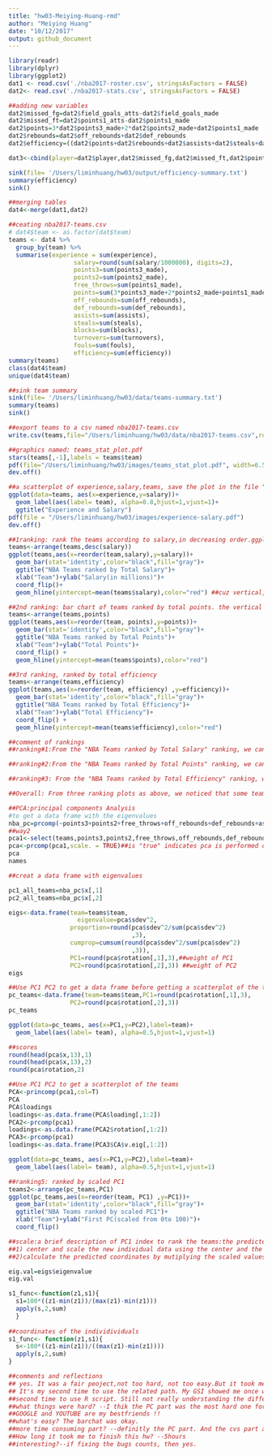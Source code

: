 ```yaml
---
title: "hw03-Meiying-Huang-rmd"
author: "Meiying Huang"
date: "10/12/2017"
output: github_document
---
```

```r
library(readr)
library(dplyr)
library(ggplot2)
dat1 <- read.csv('./nba2017-roster.csv', stringsAsFactors = FALSE)
dat2<- read.csv('./nba2017-stats.csv', stringsAsFactors = FALSE)
```

```r
##adding new variables
dat2$missed_fg=dat2$field_goals_atts-dat2$field_goals_made
dat2$missed_ft=dat2$points1_atts-dat2$points1_made
dat2$points=3*dat2$points3_made+2*dat2$points2_made+dat2$points1_made
dat2$rebounds=dat2$off_rebounds+dat2$def_rebounds
dat2$efficiency=((dat2$points+dat2$rebounds+dat2$assists+dat2$steals+dat2$blocks-dat2$missed_fg-dat2$missed_ft-dat2$turnover)/(dat2$games_played))

dat3<-cbind(player=dat2$player,dat2$missed_fg,dat2$missed_ft,dat2$points,dat2$rebounds,dat2$efficiency)

sink(file= '/Users/liminhuang/hw03/output/efficiency-summary.txt')
summary(efficiency)
sink()
```

```r
##merging tables
dat4<-merge(dat1,dat2)
```

```r
##ceating nba2017-teams.csv
# dat4$team <- as.factor(dat$team)
teams <- dat4 %>% 
  group_by(team) %>%
  summarise(experience = sum(experience),
                  salary=round(sum(salary/1000000), digits=2),
                  points3=sum(points3_made),
                  points2=sum(points2_made),
                  free_throws=sum(points1_made),
                  points=sum(3*points3_made+2*points2_made+points1_made),
                  off_rebounds=sum(off_rebounds),
                  def_rebounds=sum(def_rebounds),
                  assists=sum(assists),
                  steals=sum(steals),
                  blocks=sum(blocks),
                  turnovers=sum(turnovers),
                  fouls=sum(fouls),
                  efficiency=sum(efficiency))
summary(teams)
class(dat4$team)
unique(dat4$team)
```

```r
##sink team summary
sink(file= '/Users/liminhuang/hw03/data/teams-summary.txt')
summary(teams)
sink()
```

```r
##export teams to a csv named nba2017-teams.csv
write.csv(teams,file="/Users/liminhuang/hw03/data/nba2017-teams.csv",row.names=FALSE)
```

```r
##graphics named: teams_stat_plot.pdf
stars(teams[,-1],labels = teams$team)
pdf(file="/Users/liminhuang/hw03/images/teams_stat_plot.pdf", width=6.5, height = 5)
dev.off()
```

```r
##a scatterplot of experience,salary,teams, save the plot in the file "experience_salary.pdf" inside the images folder
ggplot(data=teams, aes(x=experience,y=salary))+
  geom_label(aes(label= team), alpha=0.8,hjust=1,vjust=1)+
  ggtitle("Experience and Salary")
pdf(file = "/Users/liminhuang/hw03/images/experience-salary.pdf")
dev.off()
```


```r
##1ranking: rank the teams according to salary,in decreasing order.ggplot to create a barchat(horizontally oriented), add a vertical red line - the average team salary
teams<-arrange(teams,desc(salary))
ggplot(teams,aes(x=reorder(team,salary),y=salary))+
  geom_bar(stat='identity',color="black",fill="gray")+
  ggtitle("NBA Teams ranked by Total Salary")+
  xlab("Team")+ylab("Salary(in millions)")+
  coord_flip()+
  geom_hline(yintercept=mean(teams$salary),color="red") ##cuz vertical, vline; if horizontal, then "hline"
```

```r
##2nd ranking: bar chart of teams ranked by total points. the vertical line is the average team points
teams<-arrange(teams,points)
ggplot(teams,aes(x=reorder(team, points),y=points))+
  geom_bar(stat='identity',color="black",fill="gray")+
  ggtitle("NBA Teams ranked by Total Points")+
  xlab("Team")+ylab("Total Points")+
  coord_flip() +
  geom_hline(yintercept=mean(teams$points),color="red")
```

```r
##3rd ranking, ranked by total efficiency
teams<-arrange(teams,efficiency)
ggplot(teams,aes(x=reorder(team, efficiency) ,y=efficiency))+
  geom_bar(stat='identity',color="black",fill="gray")+
  ggtitle("NBA Teams ranked by Total Efficiency")+
  xlab("Team")+ylab("Total Efficiency")+
  coord_flip() +
  geom_hline(yintercept=mean(teams$efficiency),color="red")
```

```r
##comment of rankings
##ranking#1:From the "NBA Teams ranked by Total Salary" ranking, we can see that CLE is the team that has the highest salary, and PHI team has the lowest salary. From the red line that indicates the average salary, we know that the average sarlasy is around 90 missions.

##ranking#2:From the "NBA Teams ranked by Total Points" ranking, we can see that GSW is ranked at top 1 and SAC has the least total points. The average total point for team is around 8000.

##ranking#3: From the "NBA Teams ranked by Total Efficiency" ranking, we can see that CLE is the most efficient team, and ORL has the least efficiency. And the average efficiency among thes NBA teams is around 150

##Overall: From three ranking plots as above, we noticed that some teams like GSW, CLE have a stronger performances than others.Especially CLE which has the highest salary and is the most efficient team. And for those teams which are the least efficient team are more likely to have a lower total point and lower salary. 
```

```r
##PCA:principal components Analysis
#to get a data frame with the eigenvalues
nba_pc=prcomp(~points3+points2+free_throws+off_rebounds+def_rebounds+assists+steals+blocks+turnovers+fouls, data=teams, scale.=TRUE)
##way2
pca1<-select(teams,points3,points2,free_throws,off_rebounds,def_rebounds,assists,steals,blocks,turnovers,fouls)
pca<-prcomp(pca1,scale. = TRUE)##is "true" indicates pca is performed on standardized data(mean=0,var=1)
pca
names

##creat a data frame with eigenvalues

pc1_all_teams=nba_pc$x[,1]
pc2_all_teams=nba_pc$x[,2]

eigs<-data.frame(team=teams$team,
                   eigenvalue=pca$sdev^2,
                 proportion=round(pca$sdev^2/sum(pca$sdev^2)
                                  ,3),
                 cumprop=cumsum(round(pca$sdev^2/sum(pca$sdev^2)
                                  ,3)),
                 PC1=round(pca$rotation[,1],3),##weight of PC1
                 PC2=round(pca$rotation[,2],3)) ##weight of PC2
eigs                
```

```r
##Use PC1 PC2 to get a data frame before getting a scatterplot of the teams
pc_teams<-data.frame(team=teams$team,PC1=round(pca$rotation[,1],3),
                 PC2=round(pca$rotation[,2],3))
pc_teams

ggplot(data=pc_teams, aes(x=PC1,y=PC2),label=team)+
  geom_label(aes(label= team), alpha=0.5,hjust=1,vjust=1)
```

```r
##scores
round(head(pca$x,13),1)
round(head(pca$x,13),2)
round(pca$rotation,2)
```

```r
##Use PC1 PC2 to get a scatterplot of the teams
PCA<-princomp(pca1,col=T)
PCA
PCA$loadings
loadings<-as.data.frame(PCA$loading[,1:2])
PCA2<-prcomp(pca1)
loadings<-as.data.frame(PCA2$rotation[,1:2])
PCA3<-prcomp(pca1)
loadings<-as.data.frame(PCA3$CA$v.eig[,1:2])

ggplot(data=pc_teams, aes(x=PC1,y=PC2),label=team)+
  geom_label(aes(label= team), alpha=0.5,hjust=1,vjust=1)
```

```r
##ranking5: ranked by scaled PC1
teams2<-arrange(pc_teams,PC1)
ggplot(pc_teams,aes(x=reorder(team, PC1) ,y=PC1))+
  geom_bar(stat='identity',color="black",fill="gray")+
  ggtitle("NBA Teams ranked by scaled PC1")+
  xlab("Team")+ylab("First PC(scaled from 0to 100)")+
  coord_flip() 
```

```r
##scale:a brief description of PC1 index to rank the teams:the predicted coordinates of the new individuals can be manually calculated as follow:
##1) center and scale the new individual data using the center and the scale of the PCA
##2)calculate the predicted coordinates by mutiplying the scaled values with the eigenvectors(loadings) of the principal components

eig.val=eigs$eigenvalue
eig.val

s1_func<-function(z1,s1){
  s1=100*((z1-min(z1))/(max(z1)-min(z1)))
  apply(s,2,sum)
  }
  
##coordinates of the individividuals
s1_func<- function(z1,s1){
  s<-100*((z1-min(z1))/((max(z1)-min(z1))))
  apply(s,2,sum)
}
```

```r
##comments and reflections
## yes. It was a fair peoject,not too hard, not too easy.But it took me longer than I think it should be
## It's my second time to use the related path. My GSI showed me once when i was working on the lab assigbment. I found it very useful. It's easy to place/pull out the files you need/store.
##second time to use R script. Still not really understanding the difference between markdown and script. Like, we need to use %>% in script but not in markdown. I am not sure what else code will change between this two.
##what things were hard? --I thik the PC part was the most hard one for me. I did this project before the lab session. And I have to google a lot to get it done.
##GOOGLE and YOUTUBE are my bestfriends !!
##what's easy? The barchat was okay.
##more time consuming part? --definitly the PC part. And the cvs part as well. I am not quite understand how to deal with the cvs
##How long it took me to finish this hw? --5hours
##interesting?--if fixing the bugs counts, then yes.  
```


